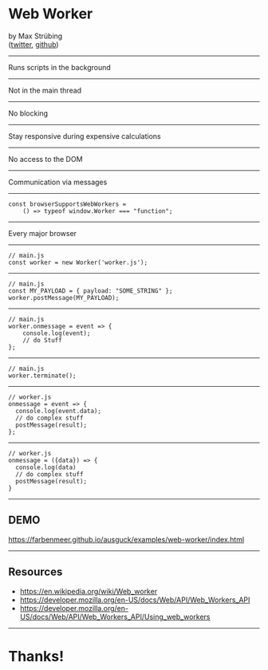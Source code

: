 


<Head>
  <title>Web Worker</title>
</Head>

# Web Worker


by Max Strübing  
([twitter](https://twitter.com/mxstrbng), [github](https://github.com/mstruebing))

---

Runs scripts in the background

---

Not in the main thread

---

No blocking

---

Stay responsive during expensive calculations

---

No access to the DOM

---

Communication via messages

---

```
const browserSupportsWebWorkers = 
    () => typeof window.Worker === "function";
```

---

Every major browser

---

```
// main.js
const worker = new Worker('worker.js');
```

---

```
// main.js
const MY_PAYLOAD = { payload: "SOME_STRING" };
worker.postMessage(MY_PAYLOAD);
```

---

```
// main.js
worker.onmessage = event => {
    console.log(event);
    // do Stuff
};
```

---

```
// main.js
worker.terminate();
```

---

```
// worker.js
onmessage = event => {
  console.log(event.data);
  // do complex stuff
  postMessage(result);
};
```

---

```
// worker.js
onmessage = ({data}) => {
  console.log(data)
  // do complex stuff
  postMessage(result);
}
```

---

## DEMO

https://farbenmeer.github.io/ausguck/examples/web-worker/index.html

---

## Resources

* https://en.wikipedia.org/wiki/Web_worker
* https://developer.mozilla.org/en-US/docs/Web/API/Web_Workers_API
* https://developer.mozilla.org/en-US/docs/Web/API/Web_Workers_API/Using_web_workers

---

# Thanks!

